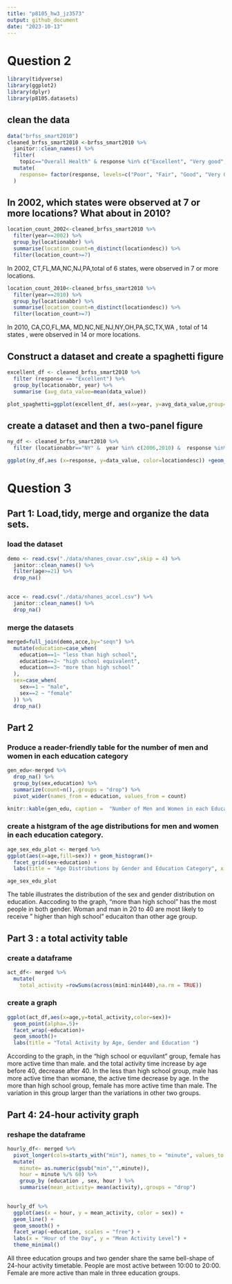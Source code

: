 ```yaml
---
title: "p8105_hw3_jz3573"
output: github_document
date: "2023-10-13"
---
```



# Question 2
```r
library(tidyverse)
library(ggplot2)
library(dplyr)
library(p8105.datasets)

```

## clean the data 
```r
data("brfss_smart2010")
cleaned_brfss_smart2010 <-brfss_smart2010 %>% 
  janitor::clean_names() %>% 
  filter(
    topic=="Overall Health" & response %in% c("Excellent", "Very good", "Good", "Fair", "Poor")) %>% 
  mutate(
    response= factor(response, levels=c("Poor", "Fair", "Good", "Very Good", "Excellent"), ordered = TRUE)
  )
```

## In 2002, which states were observed at 7 or more locations? What about in 2010?
```r
 
location_count_2002<-cleaned_brfss_smart2010 %>% 
  filter(year==2002) %>% 
  group_by(locationabbr) %>% 
  summarise(location_count=n_distinct(locationdesc)) %>% 
  filter(location_count>=7)
```
In 2002, CT,FL,MA,NC,NJ,PA,total of 6 states,  were observed in 7 or more locations. 

```r
location_count_2010<-cleaned_brfss_smart2010 %>% 
  filter(year==2010) %>% 
  group_by(locationabbr) %>% 
  summarise(location_count=n_distinct(locationdesc)) %>% 
  filter(location_count>=7)
```
In 2010, CA,CO,FL,MA, MD,NC,NE,NJ,NY,OH,PA,SC,TX,WA , total of 14 states , were observed in 14 or more locations. 

## Construct a dataset and create a spaghetti figure
```r
excellent_df <- cleaned_brfss_smart2010 %>% 
  filter (response == "Excellent") %>% 
  group_by(locationabbr, year) %>%
  summarise (avg_data_value=mean(data_value)) 
```


```r
plot_spaghetti=ggplot(excellent_df, aes(x=year, y=avg_data_value,group=locationabbr,color=locationabbr))+geom_line()

```

## create a dataset and then a two-panel figure
```r
ny_df <- cleaned_brfss_smart2010 %>% 
  filter (locationabbr=="NY" &  year %in% c(2006,2010) &  response %in% c("Poor", "Fair", "Good", "Very Good", "Excellent"))
```


```r
ggplot(ny_df,aes (x=response, y=data_value, color=locationdesc)) +geom_point()+theme_minimal()+ facet_grid(year ~ .)
```

# Question 3 

## Part 1:  Load,tidy, merge and organize the data sets.

### load the dataset
```r
demo <- read.csv("./data/nhanes_covar.csv",skip = 4) %>% 
  janitor::clean_names() %>% 
  filter(age>=21) %>% 
  drop_na()
  
```

```r
acce <- read.csv("./data/nhanes_accel.csv") %>% 
  janitor::clean_names() %>% 
  drop_na()
```

### merge the datasets
```r
merged=full_join(demo,acce,by="seqn") %>% 
  mutate(education=case_when(
    education==1~ "less than high school",
    education==2~ "high school equivalent",
    education==3~ "more than high school"
  ),
  sex=case_when(
    sex==1 ~ "male",
    sex==2 ~ "female"
  )) %>% 
  drop_na()


```

##  Part 2
### Produce a reader-friendly table for the number of men and women in each education category
```r
gen_edu<-merged %>% 
  drop_na() %>% 
  group_by(sex,education) %>% 
  summarize(count=n(),.groups = "drop") %>% 
  pivot_wider(names_from = education, values_from = count) 
```

```r
knitr::kable(gen_edu, caption =  "Number of Men and Women in each Education Category", format = "markdown")
```


### create a histgram of the age distributions for men and women in each education category. 
```r
age_sex_edu_plot <- merged %>% 
ggplot(aes(x=age,fill=sex)) + geom_histogram()+
  facet_grid(sex~education) +
  labs(title = "Age Distributions by Gender and Education Category", x = "Age", y = "Count")

age_sex_edu_plot
```


The table illustrates the distribution of the sex and gender distribution on education. Aaccoding to the graph, "more than high school" has the most people in both gender. Woman and man in 20 to 40 are most likely to receive " higher than high school" educaiton than other age group. 


## Part 3 : a total activity table 

### create a dataframe
```r
act_df<- merged %>% 
  mutate(
    total_activity =rowSums(across(min1:min1440),na.rm = TRUE))
```

### create a graph
```r
ggplot(act_df,aes(x=age,y=total_activity,color=sex))+
  geom_point(alpha=.5)+
  facet_wrap(~education)+
  geom_smooth()+
  labs(title = "Total Activity by Age, Gender and Education ")
```

According to the graph, in the "high school or equvilant " group, female has more active time than male. and the total activity time increase by age before 40, decrease after 40. In the less than high school group, male has more active time than womane, the active time decrease by age. In the more than high school group, female has more active time than male. The variation in this group larger than the variations in other two groups. 


## Part 4: 24-hour activity graph

### reshape the dataframe
```r
hourly_df<- merged %>% 
  pivot_longer(cols=starts_with("min"), names_to = "minute", values_to = "activity") %>% 
  mutate(
    minute= as.numeric(gsub("min","",minute)),
    hour = minute %/% 60) %>% 
    group_by (education , sex, hour ) %>% 
    summarise(mean_activity= mean(activity),.groups = "drop")
   

```

```r
hourly_df %>%
  ggplot(aes(x = hour, y = mean_activity, color = sex)) +
  geom_line() +
  geom_smooth() +  
  facet_wrap(~education, scales = "free") +
  labs(x = "Hour of the Day", y = "Mean Activity Level") +
  theme_minimal()
```


All three education groups and two gender share the same bell-shape of 24-hour activity timetable. People are most active between 10:00 to 20:00. Female are more active than male in three education groups.  